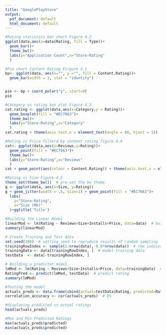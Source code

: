 ```yaml
---
title: "GooglePlayStore"
output:
  pdf_document: default
  html_document: default
---
```


```r
#Rating statistics bar chart Figure 4.2
ggplot(data,aes(x=data$Rating, fill = Type))+
  geom_bar()+
  theme_bw()+
  labs(y="Application Count",x="Store-Rating"
  )
```

```r

#Pie chart Content Rating Firgure 4.1
bp<- ggplot(data, aes(x="", y ="", fill = Content.Rating))+
  geom_bar(width = 1, stat = "identity")


pie <- bp + coord_polar("y", start=0)
pie

```

```r

#Category vs rating box plot Figure 4.3
cat.rating <- ggplot(data,aes(x=Category,y = Rating))+
  geom_boxplot(fill = "#EC7063")+
  theme_bw()+
  labs(y="Store-Rating",x="Category"
  )
cat.rating + theme(axis.text.x = element_text(angle = 60, hjust = 1))
```

```r

#Rating vs Price filterd by content rating figure 4.4
cat<- ggplot(data,aes(x=Reviews,y=Rating))+
  geom_point(fill = "#EC7063")+
  theme_bw()+
  labs(y="Store-Rating",x="Reviews"
  )
cat + geom_point(aes(colour = Content.Rating)) + theme(axis.text.x = element_text(angle=60,hjust=1))
```

```r

#Rating vs Size Figure 4.5
theme_set(theme_bw())  # pre-set the bw theme.
g <- ggplot(data, aes(x=Size, y=Rating))
g + geom_jitter(width = .5, size=1) + geom_point(fill = "#EC7063")+
  labs( 
    y="Store-Rating", 
    x="Size (Mb)" 
  )+ggtitle('Title')

```


```r
#Building the Linear Model
linearMod <- lm(Rating ~ Reviews+Size+Installs+Price, data=data)  # build the model
summary(linearMod)
```

```r

# Create Training and Test data -
set.seed(100)  # setting seed to reproduce results of random sampling
trainingRowIndex <- sample(1:nrow(data), 0.8*nrow(data))  # row indices for training data
trainingData <- data[trainingRowIndex, ]  # model training data
testData  <- data[-trainingRowIndex, ]

```

```r

# Building a predictor model
lmMod <- lm(Rating ~ Reviews+Size+Installs+Price, data=trainingData)  # build the model
RatingPred <- predict(lmMod, testData)  # predict rating
summary(lmMod)

```

```r

#Testing the model
actuals_preds <- data.frame(cbind(actual=testData$Rating, predicted=RatingPred))  # make actuals_predicteds dataframe.
correlation_accuracy <- cor(actuals_preds)  # 8%
```

```r
#displaying predicted vs actual ratings
head(actuals_preds)
```

```r
#Max and Min Predicted Ratings
max(actuals_preds$predicted)
min(actuals_preds$predicted)
```

